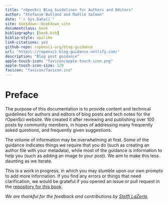 ```yaml
--- 
title: "rOpenSci Blog Guidelines for Authors and Editors"
author: "Stefanie Butland and Maëlle Salmon"
date: "`r Sys.Date()`"
site: bookdown::bookdown_site
documentclass: book
bibliography: [book.bib]
biblio-style: apalike
link-citations: yes
github-repo: ropensci-org/blog-guidance
url: 'https\://ropensci-blog-guidance.netlify.com/'
description: "Blog post guidance"
apple-touch-icon: "favicon/apple-touch-icon.png"
apple-touch-icon-size: 120
favicon: "favicon/favicon.ico"
---
```


# Preface {-}

The purpose of this documentation is to provide content and technical guidelines for authors and editors of blog posts and tech notes for the rOpenSci website.
We created it after reviewing and publishing over 100 posts by community members, in hopes of addressing many frequently asked questions, and frequently given suggestions. 

The volume of information may be overwhelming at first. Some of the guidance indicates things we require that you do (such as creating an author file with your metadata), while most of the guidance is information to help you (such as adding an image to your post).
We aim to make this less daunting as we iterate. 

This is a work in progress, in which you may stumble upon our own prompts to add more information.
If you find any errors or things that need clarification, we would be grateful if you opened an issue or pull request in the [repository for this book](https://github.com/ropensci-org/blog-guidance).

_We are thankful for the feedback and contributions by [Steffi LaZerte](https://github.com/steffilazerte)._



